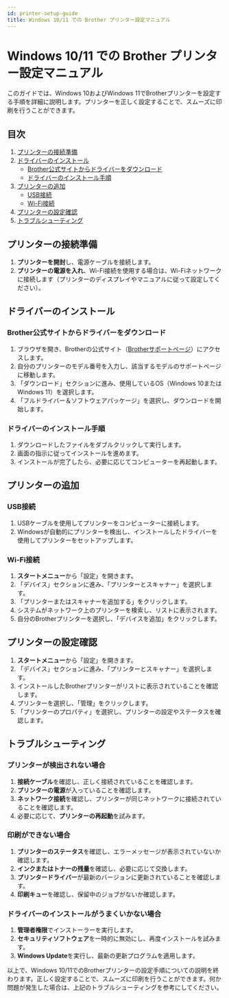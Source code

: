 ```yaml
---
id: printer-setup-guide
title: Windows 10/11 での Brother プリンター設定マニュアル
---
```


# Windows 10/11 での Brother プリンター設定マニュアル

このガイドでは、Windows 10およびWindows 11でBrotherプリンターを設定する手順を詳細に説明します。プリンターを正しく設定することで、スムーズに印刷を行うことができます。

## 目次
1. [プリンターの接続準備](#プリンターの接続準備)
2. [ドライバーのインストール](#ドライバーのインストール)
    - [Brother公式サイトからドライバーをダウンロード](#brother公式サイトからドライバーをダウンロード)
    - [ドライバーのインストール手順](#ドライバーのインストール手順)
3. [プリンターの追加](#プリンターの追加)
    - [USB接続](#usb接続)
    - [Wi-Fi接続](#wi-fi接続)
4. [プリンターの設定確認](#プリンターの設定確認)
5. [トラブルシューティング](#トラブルシューティング)

## プリンターの接続準備

1. **プリンターを開封**し、電源ケーブルを接続します。
2. **プリンターの電源を入れ**、Wi-Fi接続を使用する場合は、Wi-Fiネットワークに接続します（プリンターのディスプレイやマニュアルに従って設定してください）。

## ドライバーのインストール

### Brother公式サイトからドライバーをダウンロード

1. ブラウザを開き、Brotherの公式サイト（[Brotherサポートページ](https://support.brother.com)）にアクセスします。
2. 自分のプリンターのモデル番号を入力し、該当するモデルのサポートページに移動します。
3. 「ダウンロード」セクションに進み、使用しているOS（Windows 10またはWindows 11）を選択します。
4. 「フルドライバー＆ソフトウェアパッケージ」を選択し、ダウンロードを開始します。

### ドライバーのインストール手順

1. ダウンロードしたファイルをダブルクリックして実行します。
2. 画面の指示に従ってインストールを進めます。
3. インストールが完了したら、必要に応じてコンピューターを再起動します。

## プリンターの追加

### USB接続

1. USBケーブルを使用してプリンターをコンピューターに接続します。
2. Windowsが自動的にプリンターを検出し、インストールしたドライバーを使用してプリンターをセットアップします。

### Wi-Fi接続

1. **スタートメニュー**から「設定」を開きます。
2. 「デバイス」セクションに進み、「プリンターとスキャナー」を選択します。
3. 「プリンターまたはスキャナーを追加する」をクリックします。
4. システムがネットワーク上のプリンターを検索し、リストに表示されます。
5. 自分のBrotherプリンターを選択し、「デバイスを追加」をクリックします。

## プリンターの設定確認

1. **スタートメニュー**から「設定」を開きます。
2. 「デバイス」セクションに進み、「プリンターとスキャナー」を選択します。
3. インストールしたBrotherプリンターがリストに表示されていることを確認します。
4. プリンターを選択し、「管理」をクリックします。
5. 「プリンターのプロパティ」を選択し、プリンターの設定やステータスを確認します。

## トラブルシューティング

### プリンターが検出されない場合

1. **接続ケーブル**を確認し、正しく接続されていることを確認します。
2. **プリンターの電源**が入っていることを確認します。
3. **ネットワーク接続**を確認し、プリンターが同じネットワークに接続されていることを確認します。
4. 必要に応じて、**プリンターの再起動**を試みます。

### 印刷ができない場合

1. **プリンターのステータス**を確認し、エラーメッセージが表示されていないか確認します。
2. **インクまたはトナーの残量**を確認し、必要に応じて交換します。
3. **プリンタードライバー**が最新のバージョンに更新されていることを確認します。
4. **印刷キュー**を確認し、保留中のジョブがないか確認します。

### ドライバーのインストールがうまくいかない場合

1. **管理者権限**でインストーラーを実行します。
2. **セキュリティソフトウェア**を一時的に無効にし、再度インストールを試みます。
3. **Windows Update**を実行し、最新の更新プログラムを適用します。

以上で、Windows 10/11でのBrotherプリンターの設定手順についての説明を終わります。正しく設定することで、スムーズに印刷を行うことができます。何か問題が発生した場合は、上記のトラブルシューティングを参考にしてください。
